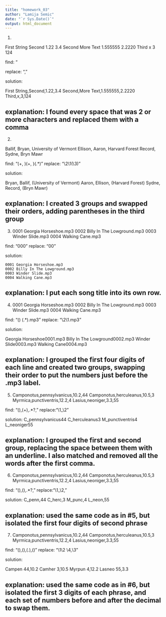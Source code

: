 ```yaml
---
title: "homework_03"
author: "Lamija Semic"
date: "`r Sys.Date()`"
output: html_document
---
```


1.

First String    Second      1.22      3.4
Second          More Text   1.555555  2.2220
Third           x           3         124

find: "\s{2,}

replace: ","

solution:

First String,Second,1.22,3.4
Second,More Text,1.555555,2.2220
Third,x,3,124

explanation: I found every space that was 2 or more characters and replaced them with a comma
------------------------------------------------------------------------------------------------

2.

Ballif, Bryan, University of Vermont
Ellison, Aaron, Harvard Forest
Record, Sydne, Bryn Mawr

find: "(\w+, )(\w+, )(\w.*)"
replace: "\2\1(\3)"


solution:

Bryan, Ballif, (University of Vermont)
Aaron, Ellison, (Harvard Forest)
Sydne, Record, (Bryn Mawr)

explanation: I created 3 groups and swapped their orders, adding parentheses in the third group
------------------------------------------------------------------------------------------------

3. 
0001 Georgia Horseshoe.mp3 0002 Billy In The Lowground.mp3 0003 Winder Slide.mp3 0004 Walking Cane.mp3

find: "000"
replace: "\n\t000"

solution:

	0001 Georgia Horseshoe.mp3 
	0002 Billy In The Lowground.mp3 
	0003 Winder Slide.mp3 
	0004 Walking Cane.mp3
	
explanation: I put each song title into its own row.
------------------------------------------------------------------------------------------------

4. 
	0001 Georgia Horseshoe.mp3 
	0002 Billy In The Lowground.mp3 
	0003 Winder Slide.mp3 
	0004 Walking Cane.mp3
	
find: "(\d{4}) (.*)\.mp3"
replace: "\2\1.mp3"

solution:

  Georgia Horseshoe0001.mp3 
	Billy In The Lowground0002.mp3 
	Winder Slide0003.mp3 
	Walking Cane0004.mp3

explanation: I grouped the first four digits of each line and created two groups, swapping their order to put the numbers just before the .mp3 label.
------------------------------------------------------------------------------------------------

5. 
Camponotus,pennsylvanicus,10.2,44
Camponotus,herculeanus,10.5,3
Myrmica,punctiventris,12.2,4
Lasius,neoniger,3.3,55

find: "(\w)\w*,(\w+),.*?,"
replace:"\1_\2"

solution:
C_pennsylvanicus44
C_herculeanus3
M_punctiventris4
L_neoniger55

explanation: I grouped the first and second group, replacing the space between them with an underline. I also matched and removed all the words after the first comma.
------------------------------------------------------------------------------------------------

6. 
Camponotus,pennsylvanicus,10.2,44
Camponotus,herculeanus,10.5,3
Myrmica,punctiventris,12.2,4
Lasius,neoniger,3.3,55


find: "(\w)\w*,(\w{4})\w*,.*?,"
replace:"\1_\2,"

solution:
C_penn,44
C_herc,3
M_punc,4
L_neon,55

explanation: used the same code as in #5, but isolated the first four digits of second phrase
------------------------------------------------------------------------------------------------

7. 
Camponotus,pennsylvanicus,10.2,44
Camponotus,herculeanus,10.5,3
Myrmica,punctiventris,12.2,4
Lasius,neoniger,3.3,55

find: "(\w{3})\w*,(\w{3})\w*,(\d+\.\d+),(\d+)"
replace: "\1\2 \4,\3"

solution:

Campen 44,10.2
Camher 3,10.5
Myrpun 4,12.2
Lasneo 55,3.3


explanation: used the same code as in #6, but isolated the first 3 digits of each phrase, and each set of numbers before and after the decimal to swap them.
-----------------------------------------------------------------------------------------------


